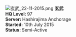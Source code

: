 [[File:玄武_22-11-2015.png|left]]
'''玄武'''<br />'''HQ Level: '''97
<br />'''Server: '''Hashirajima Anchorage
<br />'''Started: '''10th July 2015
<br />'''Status: '''Semi-Active